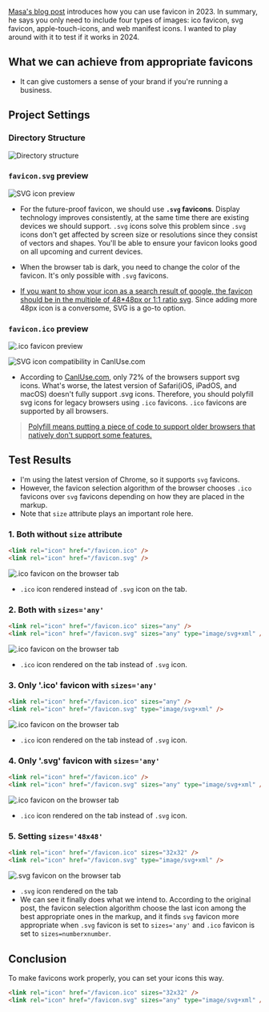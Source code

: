 
[Masa's blog post](https://dev.to/masakudamatsu/favicon-nightmare-how-to-maintain-sanity-3al7) introduces how you can use favicon in 2023. In summary, he says you only need to include four types of images: ico favicon, svg favicon, apple-touch-icons, and web manifest icons. I wanted to play around with it to test if it works in 2024.

## What we can achieve from appropriate favicons
- It can give customers a sense of your brand if you're running a business.

## Project Settings

### Directory Structure
![Directory structure](https://dev-to-uploads.s3.amazonaws.com/uploads/articles/xzrb7siw1v0ofyd425jw.png)

### `favicon.svg` preview

![SVG icon preview](https://dev-to-uploads.s3.amazonaws.com/uploads/articles/4gxlyopnx4n17dxkyqwm.png)

- For the future-proof favicon, we should use **`.svg` favicons**. Display technology improves consistently, at the same time there are existing devices we should support. `.svg` icons solve this problem since `.svg` icons don't get affected by screen size or resolutions since they consist of vectors and shapes. You'll be able to ensure your favicon looks good on all upcoming and current devices.

- When the browser tab is dark, you need to change the color of the favicon. It's only possible with `.svg` favicons.

- [If you want to show your icon as a search result of google, the favicon should be in the multiple of 48*48px or 1:1 ratio svg](https://developers.google.com/search/docs/appearance/favicon-in-search). Since adding more 48px icon is a conversome, SVG is a go-to option.

### `favicon.ico` preview
![.ico favicon preview](https://dev-to-uploads.s3.amazonaws.com/uploads/articles/gnkbahz3po6cx2yq6htm.png)

![SVG icon compatibility in CanIUse.com](https://dev-to-uploads.s3.amazonaws.com/uploads/articles/q0slbte3rjlj4nb5mx3a.png)

- According to [CanIUse.com](https://caniuse.com/link-icon-svg), only 72% of the browsers support svg icons. What's worse, the latest version of Safari(iOS, iPadOS, and macOS) doesn't fully support .svg icons. Therefore, you should polyfill svg icons for legacy browsers using `.ico` favicons. `.ico` favicons are supported by all browsers.

> [Polyfill means putting a piece of code to support older browsers that natively don't support some features.](https://developer.mozilla.org/en-US/docs/Glossary/Polyfill)

## Test Results

- I'm using the latest version of Chrome, so it supports `svg` favicons.
- However, the favicon selection algorithm of the browser chooses `.ico` favicons over `svg` favicons depending on how they are placed in the markup.
- Note that `size` attribute plays an important role here.

### 1. Both without `size` attribute

```HTML
<link rel="icon" href="/favicon.ico" />
<link rel="icon" href="/favicon.svg" />
```

![.ico favicon on the browser tab](https://dev-to-uploads.s3.amazonaws.com/uploads/articles/ek70ogzhl01tv93srpdt.png)

- `.ico` icon rendered instead of `.svg` icon on the tab.

### 2. Both with `sizes='any'`

```HTML
<link rel="icon" href="/favicon.ico" sizes="any" />
<link rel="icon" href="/favicon.svg" sizes="any" type="image/svg+xml" />
```

![.ico favicon on the browser tab](https://dev-to-uploads.s3.amazonaws.com/uploads/articles/xy5h4bx8kml765088in4.png)

- `.ico` icon rendered on the tab instead of `.svg` icon.

### 3. Only '.ico' favicon with `sizes='any'`

```HTML
<link rel="icon" href="/favicon.ico" sizes="any" />
<link rel="icon" href="/favicon.svg" type="image/svg+xml" />
```

![.ico favicon on the browser tab](https://dev-to-uploads.s3.amazonaws.com/uploads/articles/sn1syev9lpqhdzjo70pv.png)

- `.ico` icon rendered on the tab instead of `.svg` icon.

### 4. Only '.svg' favicon with `sizes='any'`

```HTML
<link rel="icon" href="/favicon.ico" />
<link rel="icon" href="/favicon.svg" sizes="any" type="image/svg+xml" />
```

![.ico favicon on the browser tab](https://dev-to-uploads.s3.amazonaws.com/uploads/articles/v0lsz5s2x85d5m8axyix.png)

- `.ico` icon rendered on the tab instead of `.svg` icon.

### 5. Setting `sizes='48x48'`

```HTML
<link rel="icon" href="/favicon.ico" sizes="32x32" />
<link rel="icon" href="/favicon.svg" type="image/svg+xml" />
```

![.svg favicon on the browser tab](https://dev-to-uploads.s3.amazonaws.com/uploads/articles/6mgi30g2d1jlnr8uqij5.png)

- `.svg` icon rendered on the tab
- We can see it finally does what we intend to. According to the original post, the favicon selection algorithm choose the last icon among the best appropriate ones in the markup, and it finds `svg` favicon more appropriate when `.svg` favicon is set to `sizes='any'` and `.ico` favicon is set to `sizes=numberxnumber`.

## Conclusion

To make favicons work properly, you can set your icons this way.

```HTML
<link rel="icon" href="/favicon.ico" sizes="32x32" />
<link rel="icon" href="/favicon.svg" sizes="any" type="image/svg+xml" />
```
